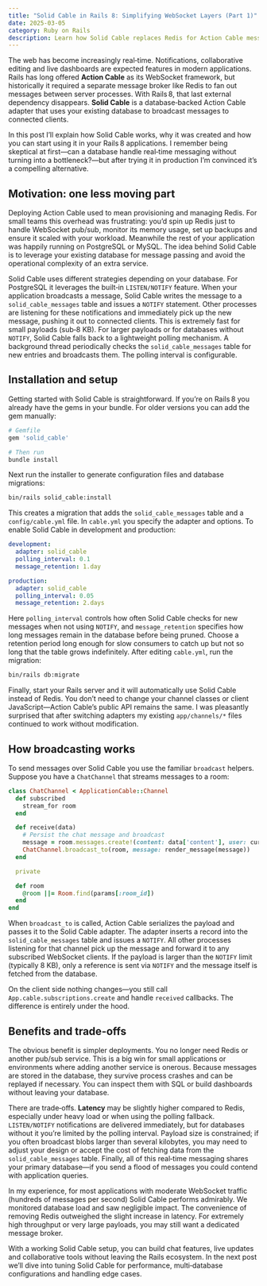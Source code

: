 ```yaml
---
title: "Solid Cable in Rails 8: Simplifying WebSocket Layers (Part 1)"
date: 2025-03-05
category: Ruby on Rails
description: Learn how Solid Cable replaces Redis for Action Cable messaging using your database, making real‑time features easier to deploy.
---
```


The web has become increasingly real‑time. Notifications, collaborative editing and live dashboards are expected features in modern applications. Rails has long offered **Action Cable** as its WebSocket framework, but historically it required a separate message broker like Redis to fan out messages between server processes. With Rails 8, that last external dependency disappears. **Solid Cable** is a database‑backed Action Cable adapter that uses your existing database to broadcast messages to connected clients.

In this post I’ll explain how Solid Cable works, why it was created and how you can start using it in your Rails 8 applications. I remember being skeptical at first—can a database handle real‑time messaging without turning into a bottleneck?—but after trying it in production I’m convinced it’s a compelling alternative.

## Motivation: one less moving part

Deploying Action Cable used to mean provisioning and managing Redis. For small teams this overhead was frustrating: you’d spin up Redis just to handle WebSocket pub/sub, monitor its memory usage, set up backups and ensure it scaled with your workload. Meanwhile the rest of your application was happily running on PostgreSQL or MySQL. The idea behind Solid Cable is to leverage your existing database for message passing and avoid the operational complexity of an extra service.

Solid Cable uses different strategies depending on your database. For PostgreSQL it leverages the built‑in `LISTEN/NOTIFY` feature. When your application broadcasts a message, Solid Cable writes the message to a `solid_cable_messages` table and issues a `NOTIFY` statement. Other processes are listening for these notifications and immediately pick up the new message, pushing it out to connected clients. This is extremely fast for small payloads (sub‑8 KB). For larger payloads or for databases without `NOTIFY`, Solid Cable falls back to a lightweight polling mechanism. A background thread periodically checks the `solid_cable_messages` table for new entries and broadcasts them. The polling interval is configurable.

## Installation and setup

Getting started with Solid Cable is straightforward. If you’re on Rails 8 you already have the gems in your bundle. For older versions you can add the gem manually:

```ruby showLineNumbers
# Gemfile
gem 'solid_cable'

# Then run
bundle install
```

Next run the installer to generate configuration files and database migrations:

```bash showLineNumbers
bin/rails solid_cable:install
```

This creates a migration that adds the `solid_cable_messages` table and a `config/cable.yml` file. In `cable.yml` you specify the adapter and options. To enable Solid Cable in development and production:

```yaml showLineNumbers
development:
  adapter: solid_cable
  polling_interval: 0.1
  message_retention: 1.day

production:
  adapter: solid_cable
  polling_interval: 0.05
  message_retention: 2.days
```

Here `polling_interval` controls how often Solid Cable checks for new messages when not using `NOTIFY`, and `message_retention` specifies how long messages remain in the database before being pruned. Choose a retention period long enough for slow consumers to catch up but not so long that the table grows indefinitely. After editing `cable.yml`, run the migration:

```bash showLineNumbers
bin/rails db:migrate
```

Finally, start your Rails server and it will automatically use Solid Cable instead of Redis. You don’t need to change your channel classes or client JavaScript—Action Cable’s public API remains the same. I was pleasantly surprised that after switching adapters my existing `app/channels/*` files continued to work without modification.

## How broadcasting works

To send messages over Solid Cable you use the familiar `broadcast` helpers. Suppose you have a `ChatChannel` that streams messages to a room:

```ruby showLineNumbers
class ChatChannel < ApplicationCable::Channel
  def subscribed
    stream_for room
  end

  def receive(data)
    # Persist the chat message and broadcast
    message = room.messages.create!(content: data['content'], user: current_user)
    ChatChannel.broadcast_to(room, message: render_message(message))
  end

  private

  def room
    @room ||= Room.find(params[:room_id])
  end
end
```

When `broadcast_to` is called, Action Cable serializes the payload and passes it to the Solid Cable adapter. The adapter inserts a record into the `solid_cable_messages` table and issues a `NOTIFY`. All other processes listening for that channel pick up the message and forward it to any subscribed WebSocket clients. If the payload is larger than the `NOTIFY` limit (typically 8 KB), only a reference is sent via `NOTIFY` and the message itself is fetched from the database.

On the client side nothing changes—you still call `App.cable.subscriptions.create` and handle `received` callbacks. The difference is entirely under the hood.

## Benefits and trade‑offs

The obvious benefit is simpler deployments. You no longer need Redis or another pub/sub service. This is a big win for small applications or environments where adding another service is onerous. Because messages are stored in the database, they survive process crashes and can be replayed if necessary. You can inspect them with SQL or build dashboards without leaving your database.

There are trade‑offs. **Latency** may be slightly higher compared to Redis, especially under heavy load or when using the polling fallback. `LISTEN/NOTIFY` notifications are delivered immediately, but for databases without it you’re limited by the polling interval. Payload size is constrained; if you often broadcast blobs larger than several kilobytes, you may need to adjust your design or accept the cost of fetching data from the `solid_cable_messages` table. Finally, all of this real‑time messaging shares your primary database—if you send a flood of messages you could contend with application queries.

In my experience, for most applications with moderate WebSocket traffic (hundreds of messages per second) Solid Cable performs admirably. We monitored database load and saw negligible impact. The convenience of removing Redis outweighed the slight increase in latency. For extremely high throughput or very large payloads, you may still want a dedicated message broker.

With a working Solid Cable setup, you can build chat features, live updates and collaborative tools without leaving the Rails ecosystem. In the next post we’ll dive into tuning Solid Cable for performance, multi‑database configurations and handling edge cases.
